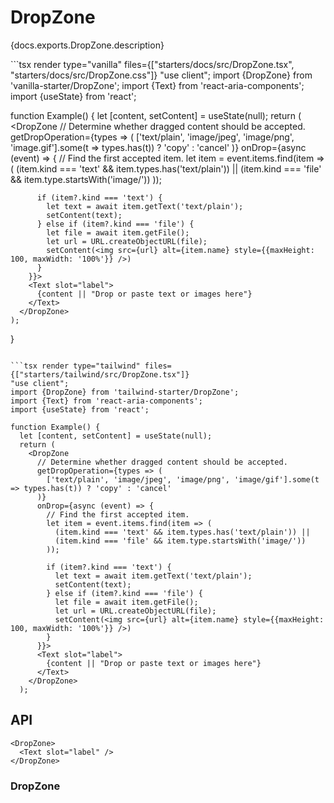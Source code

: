 


# DropZone

<PageDescription>{docs.exports.DropZone.description}</PageDescription>

<ExampleSwitcher>
  ```tsx render type="vanilla" files={["starters/docs/src/DropZone.tsx", "starters/docs/src/DropZone.css"]}
  "use client";
  import {DropZone} from 'vanilla-starter/DropZone';
  import {Text} from 'react-aria-components';
  import {useState} from 'react';

  function Example() {
    let [content, setContent] = useState(null);
    return (
      <DropZone
        // Determine whether dragged content should be accepted.
        getDropOperation={types => (
          ['text/plain', 'image/jpeg', 'image/png', 'image.gif'].some(t => types.has(t))
            ? 'copy' 
            : 'cancel'
        )}
        onDrop={async (event) => {
          // Find the first accepted item.
          let item = event.items.find(item => (
            (item.kind === 'text' && item.types.has('text/plain')) ||
            (item.kind === 'file' && item.type.startsWith('image/'))
          ));

          if (item?.kind === 'text') {
            let text = await item.getText('text/plain');
            setContent(text);
          } else if (item?.kind === 'file') {
            let file = await item.getFile();
            let url = URL.createObjectURL(file);
            setContent(<img src={url} alt={item.name} style={{maxHeight: 100, maxWidth: '100%'}} />)
          }
        }}>
        <Text slot="label">
          {content || "Drop or paste text or images here"}
        </Text>
      </DropZone>
    );
  }
  ```

  ```tsx render type="tailwind" files={["starters/tailwind/src/DropZone.tsx"]}
  "use client";
  import {DropZone} from 'tailwind-starter/DropZone';
  import {Text} from 'react-aria-components';
  import {useState} from 'react';

  function Example() {
    let [content, setContent] = useState(null);
    return (
      <DropZone
        // Determine whether dragged content should be accepted.
        getDropOperation={types => (
          ['text/plain', 'image/jpeg', 'image/png', 'image/gif'].some(t => types.has(t)) ? 'copy' : 'cancel'
        )}
        onDrop={async (event) => {
          // Find the first accepted item.
          let item = event.items.find(item => (
            (item.kind === 'text' && item.types.has('text/plain')) ||
            (item.kind === 'file' && item.type.startsWith('image/'))
          ));

          if (item?.kind === 'text') {
            let text = await item.getText('text/plain');
            setContent(text);
          } else if (item?.kind === 'file') {
            let file = await item.getFile();
            let url = URL.createObjectURL(file);
            setContent(<img src={url} alt={item.name} style={{maxHeight: 100, maxWidth: '100%'}} />)
          }
        }}>
        <Text slot="label">
          {content || "Drop or paste text or images here"}
        </Text>
      </DropZone>
    );
  ```
</ExampleSwitcher>

## API

```tsx links={{DropZone: '#dropzone'}}
<DropZone>
  <Text slot="label" />
</DropZone>
```

### DropZone

<PropTable component={docs.exports.DropZone} links={docs.links} />
